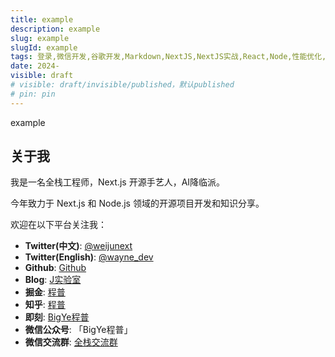 ```yaml
---
title: example
description: example
slug: example
slugId: example
tags: 登录,微信开发,谷歌开发,Markdown,NextJS,NextJS实战,React,Node,性能优化,Backend,Docker,Redis,编程工具,CSS技巧,CodingLife
date: 2024-
visible: draft
# visible: draft/invisible/published，默认published
# pin: pin
---
```


example


## 关于我

我是一名全栈工程师，Next.js 开源手艺人，AI降临派。

今年致力于 Next.js 和 Node.js 领域的开源项目开发和知识分享。

欢迎在以下平台关注我：

- **Twitter(中文)**: [@weijunext](https://twitter.com/weijunext)
- **Twitter(English)**: [@wayne_dev](https://twitter.com/wayne_dev)
- **Github**: [Github](https://github.com/weijunext)
- **Blog**: [J实验室](https://weijunext.com/)
- **掘金**: [程普](https://juejin.cn/user/26044008768029)
- **知乎**: [程普](https://www.zhihu.com/people/mo-mo-mo-89-12-11)
- **即刻**: [BigYe程普](https://m.okjike.com/users/13EF1128-B51B-4D22-8B95-16BB406529F0)
- **微信公众号**: 「BigYe程普」
- **微信交流群**: [全栈交流群](/make-a-friend)

